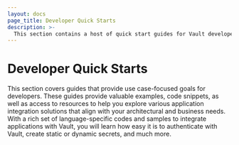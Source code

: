 ```yaml
---
layout: docs
page_title: Developer Quick Starts
description: >-
  This section contains a host of quick start guides for Vault developers.
---
```


# Developer Quick Starts

This section covers guides that provide use case-focused goals for developers. These guides provide valuable examples, code snippets, as well as access to resources to help you explore various application integration solutions that align with your architectural and business needs. With a rich set of language-specific codes and samples to integrate applications with Vault, you will learn how easy it is to authenticate with Vault, create static or dynamic secrets, and much more.
